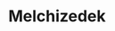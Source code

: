 ---
title: "Melchizedek"
slug: "melchizedek"
arcana: "Justice"

image: "./.jpg"

phys: ""
gun: ""
fire: ""
ice: ""
elec: ""
wind: ""
psy: ""
nuke: ""
bless: ""
curse: ""
---